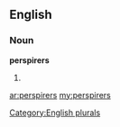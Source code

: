 ==English==

===Noun===
'''perspirers'''

# {{plural of|[[perspirer]]}}

[[Category:English plurals]]

[[ar:perspirers]]
[[my:perspirers]]